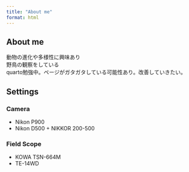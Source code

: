 ---
title: "About me"
format: html
---

## About me
動物の進化や多様性に興味あり<br>
野鳥の観察をしている<br>
quarto勉強中。ページがガタガタしている可能性あり。改善していきたい。

## Settings
### Camera
 - Nikon P900
 - Nikon D500 + NIKKOR 200-500

### Field Scope
 - KOWA TSN-664M
 - TE-14WD